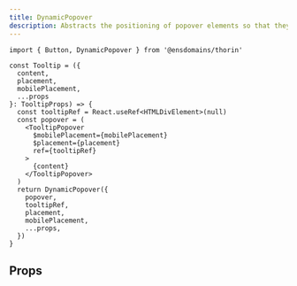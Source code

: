 ```yaml
---
title: DynamicPopover
description: Abstracts the positioning of popover elements so that they are visible on the screen. You probably want to use Tooltip instead of using this directly.
---
```


```tsx
import { Button, DynamicPopover } from '@ensdomains/thorin'

const Tooltip = ({
  content,
  placement,
  mobilePlacement,
  ...props
}: TooltipProps) => {
  const tooltipRef = React.useRef<HTMLDivElement>(null)
  const popover = (
    <TooltipPopover
      $mobilePlacement={mobilePlacement}
      $placement={placement}
      ref={tooltipRef}
    >
      {content}
    </TooltipPopover>
  )
  return DynamicPopover({
    popover,
    tooltipRef,
    placement,
    mobilePlacement,
    ...props,
  })
}
```

## Props

<PropsTable sourceLink={sourceLink} types={types} />
